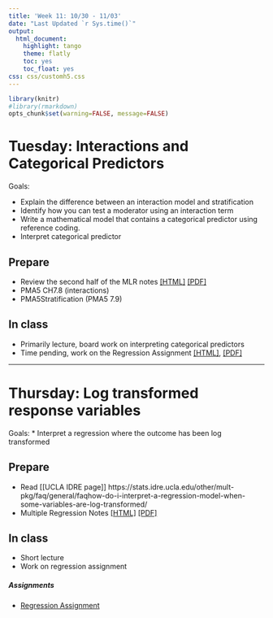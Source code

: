 ```yaml
---
title: 'Week 11: 10/30 - 11/03'
date: "Last Updated `r Sys.time()`"
output:
  html_document:
    highlight: tango
    theme: flatly
    toc: yes
    toc_float: yes
css: css/customh5.css
---
```


```r
library(knitr)
#library(rmarkdown)
opts_chunk$set(warning=FALSE, message=FALSE) 
```


# Tuesday: Interactions and Categorical Predictors
Goals: 

* Explain the difference between an interaction model and stratification
* Identify how you can test a moderator using an interaction term
* Write a mathematical model that contains a categorical predictor using reference coding. 
* Interpret categorical predictor


## Prepare 
* Review the second half of the MLR notes [[HTML]](docs/lec07_MLR.html) [[PDF]](docs/lec07_MLR.pdf)
* PMA5 CH7.8 (interactions)
* PMA5Stratification (PMA5 7.9)

## In class
* Primarily lecture, board work on interpreting categorical predictors
* Time pending, work on the Regression Assignment [[HTML]](hw/Regression_Assignment.html), [[PDF]](hw/Regression_Assignment.pdf)



----

# Thursday: Log transformed response variables

Goals: 
* Interpret a regression where the outcome has been log transformed 

## Prepare 
* Read [[UCLA IDRE page]] https://stats.idre.ucla.edu/other/mult-pkg/faq/general/faqhow-do-i-interpret-a-regression-model-when-some-variables-are-log-transformed/ 
* Multiple Regression Notes [[HTML]](docs/lec07_MLR.html) [[PDF]](docs/lec07_MLR.pdf)

## In class
* Short lecture 
* Work on regression assignment

##### Assignments

* [Regression Assignment](hw/Regression_Assignment.html)
